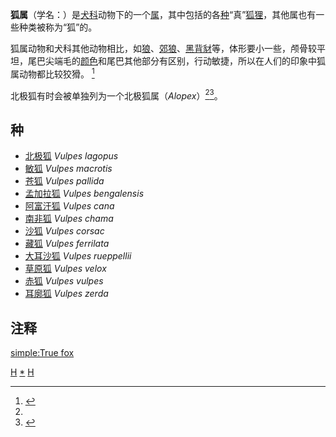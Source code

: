 {{Automatic taxobox
| taxon = Vulpes
| fossil_range = {{fossil range|中新世|現在|[[中新世|中新世]]至現在}}<ref name=msw3>{{MSW3 Wozencraft | id = 14000865}}</ref>
| image = Vulpes vulpes sitting.jpg
| image_caption = 赤狐 (''Vulpes vulpes'')
| authority = Frisch, 1775
| type_species = [[赤狐|赤狐]] ''Vulpes vulpes'' 
| type_species_authority = Linnaeus, 1758
| subdivision_ranks = [[种|种]]
| subdivision = 
}}

'''狐属'''（学名：''{{lang|la|Vulpes}}''）是[[犬科|犬科]]动物下的一个[[属|属]]，其中包括的各[[种|种]]“真”[[狐狸|狐狸]]，其他属也有一些种类被称为“狐”的。

狐属动物和犬科其他动物相比，如[[狼|狼]]、[[郊狼|郊狼]]、[[黑背豺|黑背豺]]等，体形要小一些，颅骨较平坦，尾巴尖端毛的[[颜色|颜色]]和尾巴其他部分有区别，行动敏捷，所以在人们的印象中狐属动物都比较狡猾。
<ref>{{cite book |last=Macdonald |first=David |year=1984 |title= The Encyclopedia of Mammals|url=https://archive.org/details/encyclopediaofma00mals_0 |publisher= Facts on File|location=New York|pages= [https://archive.org/details/encyclopediaofma00mals_0/page/31 31]|isbn= 0-87196-871-1}}</ref>

北极狐有时会被单独列为一个北极狐属（''Alopex''）<ref name=msw3/><ref name=complete>{{cite journal|title=Building large trees by combining phylogenetic information: a complete phylogeny of the extant Carnivora (Mammalia)|journal=Biol. Rev.|date=1999|first=ORP|last=Bininda-Emonds|coauthors=JL Gittleman, A Purvis|volume=74|issue=2|pages=143–175|id=|url=http://www.daimi.au.dk/~cmosses/thesis/articles/Bininda_Emonds_Carnivora.pdf|format=PDF|accessdate=2008-07-30|doi=10.1017/S0006323199005307|pmid=10396181}}{{dead link|date=2018年1月 |bot=InternetArchiveBot |fix-attempted=yes }}</ref>。

== 种 ==
*[[北极狐|北极狐]] ''Vulpes lagopus''
*[[敏狐|敏狐]] ''Vulpes macrotis''
*[[苍狐|苍狐]] ''Vulpes pallida''
*[[孟加拉狐|孟加拉狐]] ''Vulpes bengalensis''
*[[阿富汗狐|阿富汗狐]] ''Vulpes cana''
*[[南非狐|南非狐]] ''Vulpes chama''
*[[沙狐|沙狐]] ''Vulpes corsac''
*[[藏狐|藏狐]] ''Vulpes ferrilata''
*[[大耳沙狐|大耳沙狐]] ''Vulpes rueppellii''
*[[草原狐|草原狐]] ''Vulpes velox''
*[[赤狐|赤狐]] ''Vulpes vulpes''
*[[耳廓狐|耳廓狐]] ''Vulpes zerda''

{{wikispecies}}
{{commons}}

==注释==
{{reflist}}
{{食肉目|Ca.}}
{{Taxonbar|from=Q185194}}

[[Category:犬科|H]]
[[Category:狐属|*]]
[[Category:卡尔·林奈命名的生物分类|H]]

[[simple:True_fox|simple:True fox]]